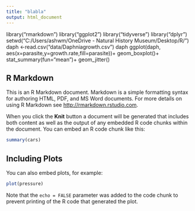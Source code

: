 ```yaml
---
title: "blabla"
output: html_document
---
```


library("rmarkdown")
library("ggplot2")
library("tidyverse")
library("dplyr")
setwd("C:/Users/ashwm/OneDrive - Natural History Museum/Desktop/R/")
daph <-read.csv("data/Daphniagrowth.csv")
daph
ggplot(daph, aes(x=parasite,y=growth.rate,fill=parasite))+
  geom_boxplot()+
  stat_summary(fun="mean")+
  geom_jitter()



## R Markdown

This is an R Markdown document. Markdown is a simple formatting syntax for authoring HTML, PDF, and MS Word documents. For more details on using R Markdown see <http://rmarkdown.rstudio.com>.

When you click the **Knit** button a document will be generated that includes both content as well as the output of any embedded R code chunks within the document. You can embed an R code chunk like this:

```r
summary(cars)
```

## Including Plots

You can also embed plots, for example:

```r
plot(pressure)
```

Note that the `echo = FALSE` parameter was added to the code chunk to prevent printing of the R code that generated the plot.
